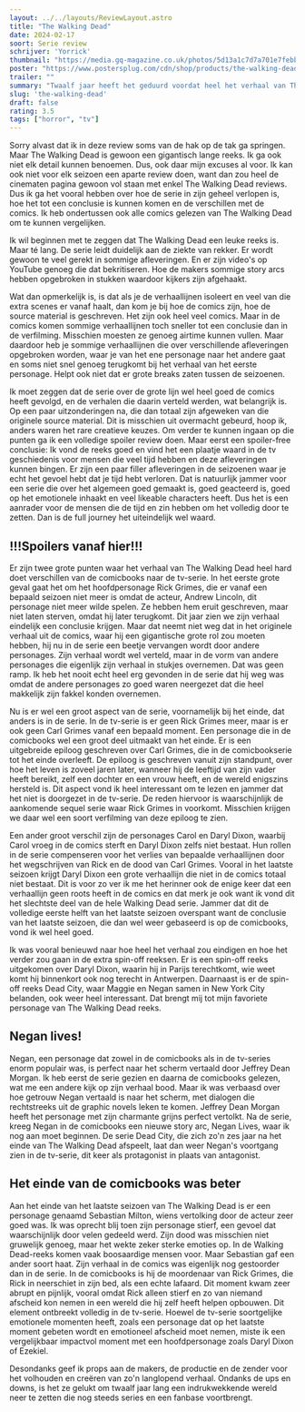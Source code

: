 ```yaml
---
layout: ../../layouts/ReviewLayout.astro
title: "The Walking Dead"
date: 2024-02-17
soort: Serie review
schrijver: 'Yorrick'
thumbnail: "https://media.gq-magazine.co.uk/photos/5d13a1c7d7a701e7febbb3fc/16:9/w_2560%2Cc_limit/LastDayOnEarth-GQ_05Apr16_AMC_b.jpg"
poster: "https://www.postersplug.com/cdn/shop/products/the-walking-dead-poster-929474_grande.jpg?v=1692903447"
trailer: ""
summary: "Twaalf jaar heeft het geduurd voordat heel het verhaal van The Walking Dead op het kleine scherm is verteld geweest. Met veel highs én lows kijk ik toch met een positief gevoel terug op deze reeks maar vind ik het toch jammer dat er veel is afgeweken van de source material."
slug: 'the-walking-dead'
draft: false
rating: 3.5
tags: ["horror", "tv"]
---
```


Sorry alvast dat ik in deze review soms van de hak op de tak ga springen. Maar The Walking Dead is gewoon een gigantisch lange reeks. Ik ga ook niet elk detail kunnen benoemen. Dus, ook daar mijn excuses al voor. Ik kan ook niet voor elk seizoen een aparte review doen, want dan zou heel de cinematen pagina gewoon vol staan met enkel The Walking Dead reviews. Dus ik ga het vooral hebben over hoe de serie in zijn geheel verlopen is, hoe het tot een conclusie is kunnen komen en de verschillen met de comics. Ik heb ondertussen ook alle comics gelezen van The Walking Dead om te kunnen vergelijken.

Ik wil beginnen met te zeggen dat The Walking Dead een leuke reeks is. Maar té lang. De serie leidt duidelijk aan de ziekte van rekker. Er wordt gewoon te veel gerekt in sommige afleveringen. En er zijn video's op YouTube genoeg die dat bekritiseren. Hoe de makers sommige story arcs hebben opgebroken in stukken waardoor kijkers zijn afgehaakt.

Wat dan opmerkelijk is, is dat als je de verhaallijnen isoleert en veel van die extra scenes er vanaf haalt, dan kom je bij hoe de comics zijn, hoe de source material is geschreven. Het zijn ook heel veel comics. Maar in de comics komen sommige verhaallijnen toch sneller tot een conclusie dan in de verfilming.  Misschien moesten ze genoeg airtime kunnen vullen. Maar daardoor heb je sommige verhaallijnen die over verschillende afleveringen opgebroken worden, waar je van het ene personage naar het andere gaat en soms niet snel genoeg terugkomt bij het verhaal van het eerste personage. Helpt ook niet dat er grote breaks zaten tussen de seizoenen.

Ik moet zeggen dat de serie over de grote lijn wel heel goed de comics heeft gevolgd, en de verhalen die daarin verteld werden, wat belangrijk is. Op een paar uitzonderingen na, die dan totaal zijn afgeweken van die originele source material. Dit is misschien uit overmacht gebeurd, hoop ik, anders waren het rare creatieve keuzes. Om verder te kunnen ingaan op die punten ga ik een volledige spoiler review doen. Maar eerst een spoiler-free conclusie: Ik vond de reeks goed en vind het een plaatje waard in de tv geschiedenis voor mensen die veel tijd hebben en deze afleveringen kunnen bingen. Er zijn een paar filler afleveringen in de seizoenen waar je echt het gevoel hebt dat je tijd hebt verloren. Dat is natuurlijk jammer voor een serie die over het algemeen goed gemaakt is, goed geacteerd is, goed op het emotionele inhaakt en veel likeable characters heeft. Dus het is een aanrader voor de mensen die de tijd en zin hebben om het volledig door te zetten. Dan is de full journey het uiteindelijk wel waard. 

## !!!Spoilers vanaf hier!!!

Er zijn twee grote punten waar het verhaal van The Walking Dead heel hard doet verschillen van de comicbooks naar de tv-serie. In het eerste grote geval gaat het om het hoofdpersonage Rick Grimes, die er vanaf een bepaald seizoen niet meer is omdat de acteur, Andrew Lincoln, dit personage niet meer wilde spelen. Ze hebben hem eruit geschreven, maar niet laten sterven, omdat hij later terugkomt. Dit jaar zien we zijn verhaal eindelijk een conclusie krijgen. Maar dat neemt niet weg dat in het originele verhaal uit de comics, waar hij een gigantische grote rol zou moeten hebben, hij nu in de serie een beetje vervangen wordt door andere personages. Zijn verhaal wordt wel verteld, maar in de vorm van andere personages die eigenlijk zijn verhaal in stukjes overnemen. Dat was geen ramp. Ik heb het nooit echt heel erg gevonden in de serie dat hij weg was omdat de andere personages zo goed waren neergezet dat die heel makkelijk zijn fakkel konden overnemen.

Nu is er wel een groot aspect van de serie, voornamelijk bij het einde, dat anders is in de serie. In de tv-serie is er geen Rick Grimes meer, maar is er ook geen Carl Grimes vanaf een bepaald moment. Een personage die in de comicbooks wel een groot deel uitmaakt van het einde. Er is een uitgebreide epiloog geschreven over Carl Grimes, die in de comicbookserie tot het einde overleeft. De epiloog is geschreven vanuit zijn standpunt, over hoe het leven is zoveel jaren later, wanneer hij de leeftijd van zijn vader heeft bereikt, zelf een dochter en een vrouw heeft, en de wereld enigszins hersteld is. Dit aspect vond ik heel interessant om te lezen en jammer dat het niet is doorgezet in de tv-serie. De reden hiervoor is waarschijnlijk de aankomende sequel serie waar Rick Grimes in voorkomt. Misschien krijgen we daar wel een soort verfilming van deze epiloog te zien.

Een ander groot verschil zijn de personages Carol en Daryl Dixon, waarbij Carol vroeg in de comics sterft en Daryl Dixon zelfs niet bestaat. Hun rollen in de serie compenseren voor het verlies van bepaalde verhaallijnen door het wegschrijven van Rick en de dood van Carl Grimes. Vooral in het laatste seizoen krijgt Daryl Dixon een grote verhaallijn die niet in de comics totaal niet bestaat. Dit is voor zo ver ik me het herinner ook de enige keer dat een verhaallijn geen roots heeft in de comics en dat merk je ook want ik vond dit het slechtste deel van de hele Walking Dead serie. Jammer dat dit de volledige eerste helft van het laatste seizoen overspant want de conclusie van het laatste seizoen, die dan wel weer gebaseerd is op de comicbooks, vond ik wel heel goed.

Ik was vooral benieuwd naar hoe heel het verhaal zou eindigen en hoe het verder zou gaan in de extra spin-off reeksen. Er is een spin-off reeks uitgekomen over Daryl Dixon, waarin hij in Parijs terechtkomt, wie weet komt hij binnenkort ook nog terecht in Antwerpen. Daarnaast is er de spin-off reeks Dead City, waar Maggie en Negan samen in New York City belanden, ook weer heel interessant. Dat brengt mij tot mijn favoriete personage van The Walking Dead reeks.

## Negan lives!

Negan, een personage dat zowel in de comicbooks als in de tv-series enorm populair was, is perfect naar het scherm vertaald door Jeffrey Dean Morgan. Ik heb eerst de serie gezien en daarna de comicbooks gelezen, wat me een andere kijk op zijn verhaal bood. Maar ik was verbaasd over hoe getrouw Negan vertaald is naar het scherm, met dialogen die rechtstreeks uit de graphic novels leken te komen. Jeffrey Dean Morgan heeft het personage met zijn charmante grijns perfect vertolkt. Na de serie, kreeg Negan in de comicbooks een nieuwe story arc, Negan Lives, waar ik nog aan moet beginnen. De serie Dead City, die zich zo'n zes jaar na het einde van The Walking Dead afspeelt, laat dan weer Negan's voortgang zien in de tv-serie, dit keer als protagonist in plaats van antagonist.

## Het einde van de comicbooks was beter

Aan het einde van het laatste seizoen van The Walking Dead is er een personage genaamd Sebastian Milton, wiens vertolking door de acteur zeer goed was. Ik was oprecht blij toen zijn personage stierf, een gevoel dat waarschijnlijk door velen gedeeld werd. Zijn dood was misschien niet gruwelijk genoeg, maar het wekte zeker sterke emoties op. In de Walking Dead-reeks komen vaak boosaardige mensen voor. Maar Sebastian gaf een ander soort haat. Zijn verhaal in de comics was eigenlijk nog gestoorder dan in de serie. In de comicbooks is hij de moordenaar van Rick Grimes, die Rick in neerschiet in zijn bed, als een echte lafaard. Dit moment kwam zeer abrupt en pijnlijk, vooral omdat Rick alleen stierf en zo van niemand afscheid kon nemen in een wereld die hij zelf heeft helpen opbouwen. Dit element ontbreekt volledig in de tv-serie. Hoewel de tv-serie soortgelijke emotionele momenten heeft, zoals een personage dat op het laatste moment gebeten wordt en emotioneel afscheid moet nemen, miste ik een vergelijkbaar impactvol moment met een hoofdpersonage zoals Daryl Dixon of Ezekiel.

Desondanks geef ik props aan de makers, de productie en de zender voor het volhouden en creëren van zo'n langlopend verhaal. Ondanks de ups en downs, is het ze gelukt om twaalf jaar lang een indrukwekkende wereld neer te zetten die nog steeds series en een fanbase voortbrengt.
